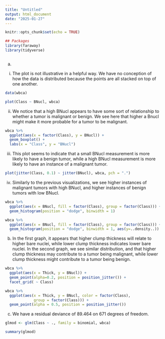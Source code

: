 ```yaml
---
title: "Untitled"
output: html_document
date: "2025-01-27"
---
```


```r
knitr::opts_chunk$set(echo = TRUE)
```


```r
## Packages
library(faraway)
library(tidyverse)



```

(a)

i. The plot is not illustrative in a helpful way. We have no conception of how the data is distributed because the points are all stacked on top of one another. 

```r

data(wbca)

plot(Class ~ BNucl, wbca)

```

ii. We notice that a high BNucl appears to have some sort of relationship to whether a tumor is malignant or benign. We see here that higher a Bnucl might make it more probable for a tumor to be malignant. 

```r

wbca %>% 
  ggplot(aes(x = factor(Class), y = BNucl)) +
  geom_boxplot() +
  labs(x = "Class", y = "BNucl")

```

iii. This plot seems to indicate that a small BNucl measurement is more likely to have a benign tumor, while a high BNucl measurement is more likely to have an instance of a malignant tumor.

```r

plot(jitter(Class, 0.1) ~ jitter(BNucl), wbca, pch = ".")

```

iv. Similarly to the previous visualizations, we see higher instances of malignant tumors with high BNucl, and higher instances of benign tumors with low BNucl.

```r

wbca %>% 
  ggplot(aes(x = BNucl, fill = factor(Class), group = factor(Class))) +
  geom_histogram(position = "dodge", binwidth = 1)

wbca %>% 
  ggplot(aes(x = BNucl, fill = factor(Class), group = factor(Class))) +
  geom_histogram(position = "dodge", binwidth = 1, aes(y=..density..))

```

(b) In the first graph, it appears that higher clump thickness will relate to higher bare nuclei, while lower clump thickness indicates lower bare nuclei. In the second graph, we see similar distribution, and that higher clump thickness may contribute to a tumor being malignant, while lower clump thickness might contribute to a tumor being benign. 

```r

wbca %>% 
  ggplot(aes(x = Thick, y = BNucl)) +
  geom_point(alpha=0.2, position = position_jitter()) +
  facet_grid( ~ Class)

wbca %>% 
  ggplot(aes(x = Thick, y = BNucl, color = factor(Class),
             group = factor(Class))) +
  geom_point(alpha = 0.5, position = position_jitter())

```

(c) We have a residual deviance of 89.464 on 671 degrees of freedom. 

```r

glmod <- glm(Class ~ ., family = binomial, wbca)

summary(glmod)

```